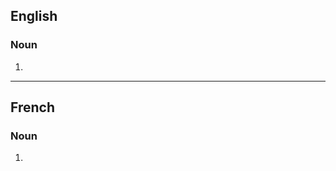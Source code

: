 {{also|coëfficients}}

==English==

===Noun===
{{head|en|noun plural form}}

# {{plural of|coefficient|lang=en}}

----

==French==

===Noun===
{{head|fr|noun plural form|g=m}}

# {{plural of|coefficient|lang=fr}}